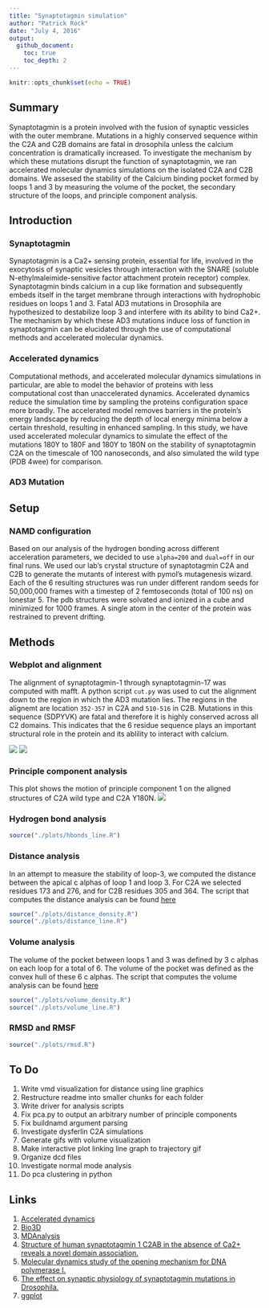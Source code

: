 ```yaml
---
title: "Synaptotagmin simulation"
author: "Patrick Rock"
date: "July 4, 2016"
output: 
  github_document:
    toc: true
    toc_depth: 2
---
```

```r
knitr::opts_chunk$set(echo = TRUE)
```

## Summary
Synaptotagmin is a protein involved with the fusion of synaptic vessicles with the outer membrane. Mutations in a highly conserved sequence within the C2A and C2B domains are fatal in drosophila unless the calcium concentration is dramatically increased. To investigate the mechanism by which these mutations disrupt the function of synaptotagmin, we ran accelerated molecular dynamics simulations on the isolated C2A and C2B domains. We assesed the stability of the Calcium binding pocket formed by loops 1 and 3 by measuring the volume of the pocket, the secondary structure of the loops, and principle component analysis. 

## Introduction
### Synaptotagmin 
Synaptotagmin is a Ca2+ sensing protein, essential for life, involved in the exocytosis of synaptic vesicles through interaction with the SNARE (soluble N-ethylmaleimide-sensitive factor attachment protein receptor) complex. Synaptotagmin binds calcium in a cup like formation and subsequently embeds itself in the target membrane through interactions with hydrophobic residues on loops 1 and 3. Fatal AD3 mutations in Drosophila are hypothesized to destabilize loop 3 and interfere with its ability to bind Ca2+. The mechanism by which these AD3 mutations induce loss of function in synaptotagmin can be elucidated through the use of computational methods and accelerated molecular dynamics.

### Accelerated dynamics 
Computational methods, and accelerated molecular dynamics simulations in particular, are able to model the behavior of proteins with less computational cost than unaccelerated dynamics. Accelerated dynamics reduce the simulation time by sampling the proteins configuration space more broadly. The accelerated model removes barriers in the protein's energy landscape by reducing the depth of local energy minima below a certain threshold, resulting in enhanced sampling.  In this study, we have used accelerated molecular dynamics to simulate the effect of the mutations 180Y to 180F and 180Y to 180N on the stability of synaptotagmin C2A on the timescale of 100 nanoseconds, and also simulated the wild type (PDB 4wee) for comparison.

### AD3 Mutation


## Setup

### NAMD configuration
Based on our analysis of the hydrogen bonding across different acceleration parameters, we decided to use `alpha=200` and `dual=off` in our final runs. We used our lab's crystal structure of synaptotagmin C2A and C2B to generate the mutants of interest with pymol's mutagenesis wizard. Each of the 6 resulting structures was run under different random seeds for 50,000,000 frames with a timestep of 2 femtoseconds (total of 100 ns) on lonestar 5. The pdb structures were solvated and ionized in a cube and minimized for 1000 frames. A single atom in the center of the protein was restrained to prevent drifting. 

## Methods
### Webplot and alignment
The alignment of synaptotagmin-1 through synaptotagmin-17 was computed with mafft. A python script `cut.py` was used to cut the alignment down to the region in which the AD3 mutation lies. The regions in the alignemt are location `352-357` in C2A and `510-516` in C2B. Mutations in this sequence (SDPYVK) are fatal and therefore it is highly conserved across all C2 domains. This indicates that the 6 residue sequence plays an important structural role in the protein and its ablility to interact with calcium.

![](README_files/C2A_cut.svg)
![](README_files/C2B_cut.svg)

### Principle component analysis
This plot shows the motion of principle component 1 on the aligned structures of C2A wild type and C2A Y180N.
![](images/wt_vs_Y180N.gif)

### Hydrogen bond analysis

```r
source("./plots/hbonds_line.R")
```

### Distance analysis
In an attempt to measure the stability of loop-3, we computed the distance between the apical c alphas of loop 1 and loop 3. For C2A we selected residues 173 and 276, and for C2B residues 305 and 364. The script that computes the distance analysis can be found [here](https://github.com/prockresearch/AD3_syt_sim/blob/master/analysis/python/distance.py)

```r
source("./plots/distance_density.R")
source("./plots/distance_line.R")
```

### Volume analysis
The volume of the pocket between loops 1 and 3 was defined by 3 c alphas on each loop for a total of 6. The volume of the pocket was defined as the convex hull of these 6 c alphas. The script that computes the volume analysis can be found [here](https://github.com/prockresearch/AD3_syt_sim/blob/master/analysis/python/volume.py)

```r
source("./plots/volume_density.R")
source("./plots/volume_line.R")
```


### RMSD and RMSF

```r
source("./plots/rmsd.R")
```

## To Do
1. Write vmd visualization for distance using line graphics
2. Restructure readme into smaller chunks for each folder
3. Write driver for analysis scripts 
4. Fix pca.py to output an arbitrary number of principle components
5. Fix buildnamd argument parsing
6. Investigate dysferlin C2A simulations
7. Generate gifs with volume visualization
8. Make interactive plot linking line graph to trajectory gif
9. Organize dcd files
10. Investigate normal mode analysis
11. Do pca clustering in python

## Links
1. [Accelerated dynamics](http://www.ks.uiuc.edu/Research/namd/2.9/ug/node63.html)
2. [Bio3D](http://thegrantlab.org/bio3d/index.php)
3. [MDAnalysis](http://www.mdanalysis.org/)
4. [Structure of human synaptotagmin 1 C2AB in the absence of Ca2+ reveals a novel domain association.](http://www.ncbi.nlm.nih.gov/pubmed/17956130)
5. [Molecular dynamics study of the opening mechanism for DNA polymerase I.](http://www.ncbi.nlm.nih.gov/pubmed/25474643)
6. [The effect on synaptic physiology of synaptotagmin mutations in Drosophila.](http://www.ncbi.nlm.nih.gov/pubmed/7909234)
7. [ggplot](http://ggplot2.org/)
